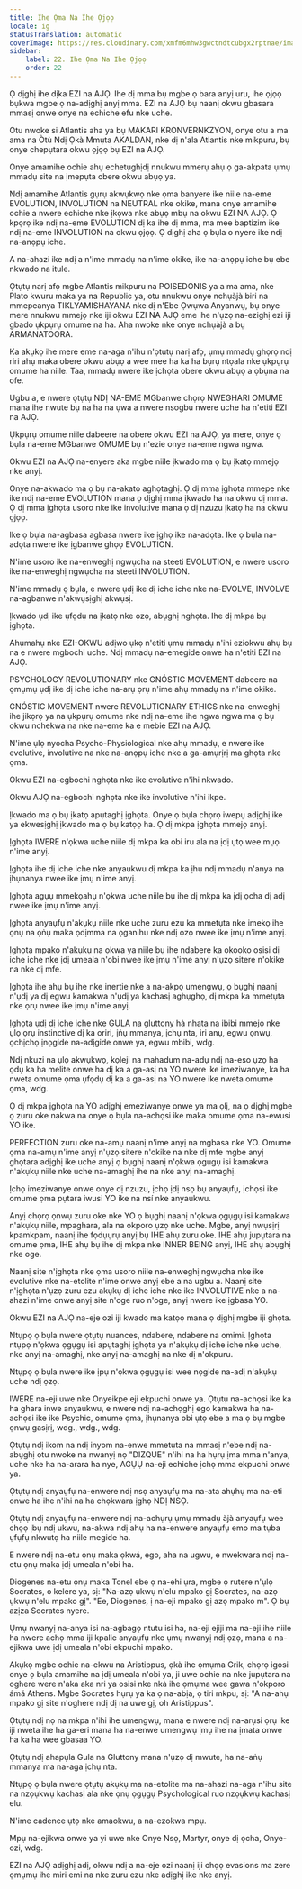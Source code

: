 ```yaml
---
title: Ihe Ọma Na Ihe Ọjọọ
locale: ig
statusTranslation: automatic
coverImage: https://res.cloudinary.com/xmfm6mhw3gwctndtcubgx2rptnae/image/upload/v1740337243/small_cover_educacion_fundamental_a051170f1c.webp
sidebar:
    label: 22. Ihe Ọma Na Ihe Ọjọọ
    order: 22
---
```

Ọ dịghị ihe dịka EZI na AJỌ. Ihe dị mma bụ mgbe ọ bara anyị uru, ihe ọjọọ bụkwa mgbe ọ na-adịghị anyị mma. EZI na AJỌ bụ naanị okwu gbasara mmasị onwe onye na echiche efu nke uche.

Otu nwoke si Atlantis aha ya bụ MAKARI KRONVERNKZYON, onye otu a ma ama na Òtù Ndị Ọkà Mmụta AKALDAN, nke dị n'ala Atlantis nke mikpuru, bụ onye chepụtara okwu ọjọọ bụ EZI na AJỌ.

Onye amamihe ochie ahụ echetụghịdị nnukwu mmerụ ahụ ọ ga-akpata ụmụ mmadụ site na ịmepụta obere okwu abụọ ya.

Ndị amamihe Atlantis gụrụ akwụkwọ nke ọma banyere ike niile na-eme EVOLUTION, INVOLUTION na NEUTRAL nke okike, mana onye amamihe ochie a nwere echiche nke ịkọwa nke abụọ mbụ na okwu EZI NA AJỌ. Ọ kpọrọ ike ndị na-eme EVOLUTION dị ka ihe dị mma, ma mee baptizim ike ndị na-eme INVOLUTION na okwu ọjọọ. Ọ dịghị aha ọ bụla o nyere ike ndị na-anọpụ iche.

A na-ahazi ike ndị a n'ime mmadụ na n'ime okike, ike na-anọpụ iche bụ ebe nkwado na itule.

Ọtụtụ narị afọ mgbe Atlantis mikpuru na POISEDONIS ya a ma ama, nke Plato kwuru maka ya na Republic ya, otu nnukwu onye nchụàjà biri na mmepeanya TIKLYAMISHAYANA nke dị n'Ebe Ọwụwa Anyanwụ, bụ onye mere nnukwu mmejọ nke iji okwu EZI NA AJỌ eme ihe n'ụzọ na-ezighị ezi iji gbado ụkpụrụ omume na ha. Aha nwoke nke onye nchụàjà a bụ ARMANATOORA.

Ka akụkọ ihe mere eme na-aga n'ihu n'ọtụtụ narị afọ, ụmụ mmadụ ghọrọ ndị riri ahụ maka obere okwu abụọ a wee mee ha ka ha bụrụ ntọala nke ụkpụrụ omume ha niile. Taa, mmadụ nwere ike ịchọta obere okwu abụọ a ọbụna na ofe.

Ugbu a, e nwere ọtụtụ NDỊ NA-EME MGbanwe chọrọ NWEGHARI OMUME mana ihe nwute bụ na ha na ụwa a nwere nsogbu nwere uche ha n'etiti EZI na AJỌ.

Ụkpụrụ omume niile dabeere na obere okwu EZI na AJỌ, ya mere, onye ọ bụla na-eme MGbanwe OMUME bụ n'ezie onye na-eme ngwa ngwa.

Okwu EZI na AJỌ na-enyere aka mgbe niile ịkwado ma ọ bụ ịkatọ mmejọ nke anyị.

Onye na-akwado ma ọ bụ na-akatọ aghọtaghị. Ọ dị mma ịghọta mmepe nke ike ndị na-eme EVOLUTION mana ọ dịghị mma ịkwado ha na okwu dị mma. Ọ dị mma ịghọta usoro nke ike involutive mana ọ dị nzuzu ịkatọ ha na okwu ọjọọ.

Ike ọ bụla na-agbasa agbasa nwere ike ịghọ ike na-adọta. Ike ọ bụla na-adọta nwere ike ịgbanwe ghọọ EVOLUTION.

N'ime usoro ike na-enweghị ngwụcha na steeti EVOLUTION, e nwere usoro ike na-enweghị ngwụcha na steeti INVOLUTION.

N'ime mmadụ ọ bụla, e nwere ụdị ike dị iche iche nke na-EVOLVE, INVOLVE na-agbanwe n'akwụsịghị akwụsị.

Ịkwado ụdị ike ụfọdụ na ịkatọ nke ọzọ, abụghị nghọta. Ihe dị mkpa bụ ịghọta.

Ahụmahụ nke EZI-OKWU adịwo ụkọ n'etiti ụmụ mmadụ n'ihi eziokwu ahụ bụ na e nwere mgbochi uche. Ndị mmadụ na-emegide onwe ha n'etiti EZI na AJỌ.

PSYCHOLOGY REVOLUTIONARY nke GNÓSTIC MOVEMENT dabeere na ọmụmụ ụdị ike dị iche iche na-arụ ọrụ n'ime ahụ mmadụ na n'ime okike.

GNÓSTIC MOVEMENT nwere REVOLUTIONARY ETHICS nke na-enweghị ihe jikọrọ ya na ụkpụrụ omume nke ndị na-eme ihe ngwa ngwa ma ọ bụ okwu nchekwa na nke na-eme ka e mebie EZI na AJỌ.

N'ime ụlọ nyocha Psycho-Physiological nke ahụ mmadụ, e nwere ike evolutive, involutive na nke na-anọpụ iche nke a ga-amụrịrị ma ghọta nke ọma.

Okwu EZI na-egbochi nghọta nke ike evolutive n'ihi nkwado.

Okwu AJỌ na-egbochi nghọta nke ike involutive n'ihi ikpe.

Ịkwado ma ọ bụ ịkatọ apụtaghị ịghọta. Onye ọ bụla chọrọ iwepụ adịghị ike ya ekwesịghị ịkwado ma ọ bụ katọọ ha. Ọ dị mkpa ịghọta mmejọ anyị.

Ịghọta IWERE n'ọkwa uche niile dị mkpa ka obi iru ala na ịdị ụtọ wee mụọ n'ime anyị.

Ịghọta ihe dị iche iche nke anyaukwu dị mkpa ka ịhụ ndị mmadụ n'anya na ịhụnanya nwee ike ịmụ n'ime anyị.

Ịghọta agụụ mmekọahụ n'ọkwa uche niile bụ ihe dị mkpa ka ịdị ọcha dị adị nwee ike ịmụ n'ime anyị.

Ịghọta anyaụfụ n'akụkụ niile nke uche zuru ezu ka mmetụta nke imekọ ihe ọnụ na ọṅụ maka ọdịmma na ọganihu nke ndị ọzọ nwee ike ịmụ n'ime anyị.

Ịghọta mpako n'akụkụ na ọkwa ya niile bụ ihe ndabere ka okooko osisi dị iche iche nke ịdị umeala n'obi nwee ike ịmụ n'ime anyị n'ụzọ sitere n'okike na nke dị mfe.

Ịghọta ihe ahụ bụ ihe nke inertie nke a na-akpọ umengwụ, ọ bụghị naanị n'ụdị ya dị egwu kamakwa n'ụdị ya kachasị aghụghọ, dị mkpa ka mmetụta nke ọrụ nwee ike ịmụ n'ime anyị.

Ịghọta ụdị dị iche iche nke GULA na gluttony hà nhata na ibibi mmejọ nke ụlọ ọrụ instinctive dị ka oriri, ịṅụ mmanya, ịchụ nta, iri anụ, egwu ọnwụ, ọchịchọ ịnọgide na-adịgide onwe ya, egwu mbibi, wdg.

Ndị nkuzi na ụlọ akwụkwọ, kọleji na mahadum na-adụ ndị na-eso ụzọ ha ọdụ ka ha melite onwe ha dị ka a ga-asị na YO nwere ike imeziwanye, ka ha nweta omume ọma ụfọdụ dị ka a ga-asị na YO nwere ike nweta omume ọma, wdg.

Ọ dị mkpa ịghọta na YO adịghị emeziwanye onwe ya ma ọlị, na ọ dịghị mgbe ọ zuru oke nakwa na onye ọ bụla na-achọsi ike maka omume ọma na-ewusi YO ike.

PERFECTION zuru oke na-amụ naanị n'ime anyị na mgbasa nke YO. Omume ọma na-amụ n'ime anyị n'ụzọ sitere n'okike na nke dị mfe mgbe anyị ghọtara adịghị ike uche anyị ọ bụghị naanị n'ọkwa ọgụgụ isi kamakwa n'akụkụ niile nke uche na-amaghị ihe na nke anyị na-amaghị.

Ịchọ imeziwanye onwe onye dị nzuzu, ịchọ ịdị nsọ bụ anyaụfụ, ịchọsi ike omume ọma pụtara iwusi YO ike na nsí nke anyaukwu.

Anyị chọrọ ọnwụ zuru oke nke YO ọ bụghị naanị n'ọkwa ọgụgụ isi kamakwa n'akụkụ niile, mpaghara, ala na okporo ụzọ nke uche. Mgbe, anyị nwụsịrị kpamkpam, naanị ihe fọdụụrụ anyị bụ IHE ahụ zuru oke. IHE ahụ jupụtara na omume ọma, IHE ahụ bụ ihe dị mkpa nke INNER BEING anyị, IHE ahụ abụghị nke oge.

Naanị site n'ịghọta nke ọma usoro niile na-enweghị ngwụcha nke ike evolutive nke na-etolite n'ime onwe anyị ebe a na ugbu a. Naanị site n'ịghọta n'ụzọ zuru ezu akụkụ dị iche iche nke ike INVOLUTIVE nke a na-ahazi n'ime onwe anyị site n'oge ruo n'oge, anyị nwere ike ịgbasa YO.

Okwu EZI na AJỌ na-eje ozi iji kwado ma katọọ mana ọ dịghị mgbe iji ghọta.

Ntụpọ ọ bụla nwere ọtụtụ nuances, ndabere, ndabere na omimi. Ịghọta ntụpọ n'ọkwa ọgụgụ isi apụtaghị ịghọta ya n'akụkụ dị iche iche nke uche, nke anyị na-amaghị, nke anyị na-amaghị na nke dị n'okpuru.

Ntụpọ ọ bụla nwere ike ịpụ n'ọkwa ọgụgụ isi wee nọgide na-adị n'akụkụ uche ndị ọzọ.

IWERE na-eji uwe nke Onyeikpe eji ekpuchi onwe ya. Ọtụtụ na-achọsi ike ka ha ghara inwe anyaukwu, e nwere ndị na-achọghị ego kamakwa ha na-achọsi ike ike Psychic, omume ọma, ịhụnanya obi ụtọ ebe a ma ọ bụ mgbe ọnwụ gasịrị, wdg., wdg., wdg.

Ọtụtụ ndị ikom na ndị inyom na-enwe mmetụta na mmasị n'ebe ndị na-abụghị otu nwoke na nwanyị nọ "DIZQUE" n'ihi na ha hụrụ ịma mma n'anya, uche nke ha na-arara ha nye, AGỤỤ na-eji echiche ịchọ mma ekpuchi onwe ya.

Ọtụtụ ndị anyaụfụ na-enwere ndị nsọ anyaụfụ ma na-ata ahụhụ ma na-eti onwe ha ihe n'ihi na ha chọkwara ịghọ NDỊ NSỌ.

Ọtụtụ ndị anyaụfụ na-enwere ndị na-achụrụ ụmụ mmadụ àjà anyaụfụ wee chọọ ịbụ ndị ukwu, na-akwa ndị ahụ ha na-enwere anyaụfụ emo ma tụba ụfụfụ nkwutọ ha niile megide ha.

E nwere ndị na-etu ọnụ maka ọkwá, ego, aha na ugwu, e nwekwara ndị na-etu ọnụ maka ịdị umeala n'obi ha.

Diogenes na-etu ọnụ maka Tonel ebe ọ na-ehi ụra, mgbe ọ rutere n'ụlọ Socrates, o kelere ya, sị: "Na-azọ ụkwụ n'elu mpako gị Socrates, na-azọ ụkwụ n'elu mpako gị". "Ee, Diogenes, ị na-eji mpako gị azọ mpako m". Ọ bụ azịza Socrates nyere.

Ụmụ nwanyị na-anya isi na-agbagọ ntutu isi ha, na-eji ejiji ma na-eji ihe niile ha nwere achọ mma iji kpalie anyaụfụ nke ụmụ nwanyị ndị ọzọ, mana a na-ejikwa uwe ịdị umeala n'obi ekpuchi mpako.

Akụkọ mgbe ochie na-ekwu na Aristippus, ọkà ihe ọmụma Grik, chọrọ igosi onye ọ bụla amamihe na ịdị umeala n'obi ya, ji uwe ochie na nke jupụtara na oghere were n'aka aka nri ya osisi nke nkà ihe ọmụma wee gawa n'okporo ámá Athens. Mgbe Socrates hụrụ ya ka ọ na-abịa, ọ tiri mkpu, sị: "A na-ahụ mpako gị site n'oghere ndị dị na uwe gị, oh Aristippus".

Ọtụtụ ndị nọ na mkpa n'ihi ihe umengwụ, mana e nwere ndị na-arụsi ọrụ ike iji nweta ihe ha ga-eri mana ha na-enwe umengwụ ịmụ ihe na ịmata onwe ha ka ha wee gbasaa YO.

Ọtụtụ ndị ahapụla Gula na Gluttony mana n'ụzọ dị mwute, ha na-aṅụ mmanya ma na-aga ịchụ nta.

Ntụpọ ọ bụla nwere ọtụtụ akụkụ ma na-etolite ma na-ahazi na-aga n'ihu site na nzọụkwụ kachasị ala nke ọnụ ọgụgụ Psychological ruo nzọụkwụ kachasị elu.

N'ime cadence ụtọ nke amaokwu, a na-ezokwa mpụ.

Mpụ na-ejikwa onwe ya yi uwe nke Onye Nsọ, Martyr, onye dị ọcha, Onye-ozi, wdg.

EZI na AJỌ adịghị adị, okwu ndị a na-eje ozi naanị iji chọọ evasions ma zere ọmụmụ ihe miri emi na nke zuru ezu nke adịghị ike nke anyị.

